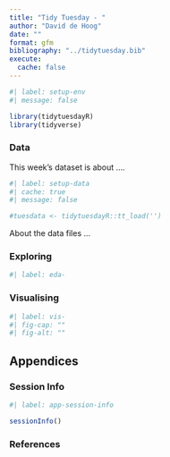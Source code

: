 ```yaml
---
title: "Tidy Tuesday - "
author: "David de Hoog"
date: ""
format: gfm
bibliography: "../tidytuesday.bib"
execute:
  cache: false
---
```


```r
#| label: setup-env
#| message: false

library(tidytuesdayR)
library(tidyverse)

```

### Data

This week's dataset is about ....

```r
#| label: setup-data
#| cache: true
#| message: false

#tuesdata <- tidytuesdayR::tt_load('')


```

About the data files ...

### Exploring

```r
#| label: eda-

```

### Visualising

```r
#| label: vis-
#| fig-cap: ""
#| fig-alt: ""

```

## Appendices

### Session Info

```r
#| label: app-session-info

sessionInfo()

```

### References

